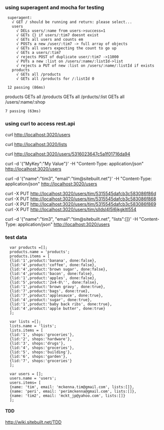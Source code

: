 ===using superagent and mocha for testing===


  superagent:
    √ GET / should be running and return: please select...
    users
      √ DELs users/:name from users->success=1
      √ GETs {} if users/:tim7 doesnt exist
      √ GETs all users and counts em
      √ POSTs a new /user/:tim7 -> full array of objects
      √ GETs all users expecting the count to go up
      √ GETs a users/:tim7
      √ rejects POST of duplicate user/:tim7 ->11000
      √ PUTs a new :list on /users/:name/:listId->list
      √ rejects a PUT of new :list on /users/:name/:listId if exists
    products
      √ GETs all /products
      √ GETs all /products for /:listId 0


  12 passing (86ms)
products
GETs all /products
GETs all /prducts/:list 
GETs all /users/:name/:shop


 7 passing (63ms)


===using curl to access rest.api===
curl http://localhost:3020/users

curl http://localhost:3020/lists 

curl http://localhost:3020/users/5316023647c5a1f01716da94

curl -d '{"MyKey":"My Value"}' -H "Content-Type: application/json" http://localhost:3020/users

curl -d '{"name":"tim3", "email":"tim@sitebuilt.net"}' -H "Content-Type: application/json" http://localhost:3020/users

curl -X PUT http://localhost:3020/users/tim/5315545dafcb3c583086f86d
curl -X PUT http://localhost:3020/users/tim/5315545dafcb3c583086f868
curl -X PUT http://localhost:3020/users/tim/5315545dafcb3c583086f869
curl -X PUT http://localhost:3020/users/tim/slldsl4l5l6jkgkltl554

curl -d '{"name":"tim3", "email":"tim@sitebuilt.net", "lists":[]}' -H "Content-Type: application/json" http://localhost:3020/users

===test data===
<pre>
  var products =[];
  products.name = 'products';
  products.items = [   
  {lid:'1',product:'banana', done:false},
  {lid:'4',product:'coffee', done:false},
  {lid:'4',product:'brown sugar', done:false},
  {lid:'4',product:'bacon', done:false},
  {lid:'1',product:'apples', done:false},
  {lid:'5',product:'2x4-8\'', done:false},
  {lid:'1',product:'brown gravy', done:true},
  {lid:'7',product:'bags', done:true},
  {lid:'7',product:'applesauce', done:true},
  {lid:'4',product:'sugar', done:true},
  {lid:'1',product:'baby back ribs', done:true},
  {lid:'4',product:'apple butter', done:true}
  ];

  var lists =[];
  lists.name = 'lists';
  lists.items = [
  {lid:'1', shops:'groceries'},
  {lid:'2', shops:'hardware'},
  {lid:'3', shops:'drugs'},
  {lid:'4', shops:'groceries'},
  {lid:'5', shops:'building'},
  {lid:'6', shops:'garden'},
  {lid:'7', shops:'groceries'}
  ];

  var users = [];
  users.name = 'users';
  users.items= [
  {name: 'tim', email: 'mckenna.tim@gmail.com', lists:[]},
  {name: 'peri', email: 'perimckenna@gmail.com', lists:[]},
  {name: 'tim2', email: 'mckt_jp@yahoo.com', lists:[]}
  ];
</pre>

====TDD====
http://wiki.sitebuilt.net/TDD

